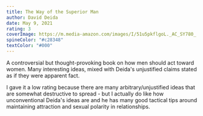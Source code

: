 ```yaml
---
title: The Way of the Superior Man
author: David Deida
date: May 9, 2021
rating: 3
coverImage: https://m.media-amazon.com/images/I/51u5pkflgoL._AC_SY780_.jpg
spineColor: "#c28348"
textColor: "#000"
---
```


A controversial but thought-provoking book on how men should act toward women. Many interesting ideas, mixed with Deida's unjustified claims stated as if they were apparent fact.

I gave it a low rating because there are many arbitrary/unjustified ideas that are somewhat destructive to spread - but I actually do like how unconventional Deida's ideas are and he has many good tactical tips around maintaining attraction and sexual polarity in relationships.
